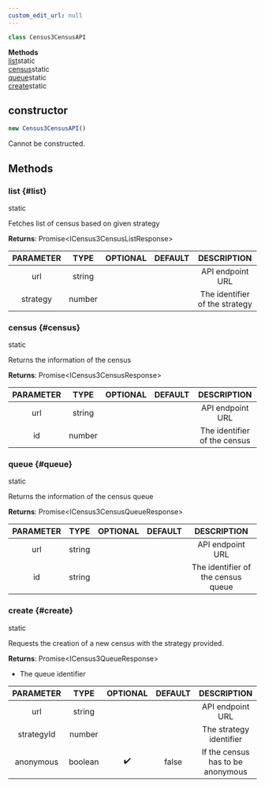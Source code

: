 ```yaml
---
custom_edit_url: null
---
```


```ts
class Census3CensusAPI
```

<div>

</div>

<div className="container">
  <div className="row mb-2"><div className="col col--12"><strong>Methods</strong></div></div>
  <div className="row"><div className="col col--12"><a href="#list">list</a><span className="badge badge--info margin-left--sm">static</span><br/><a href="#census">census</a><span className="badge badge--info margin-left--sm">static</span><br/><a href="#queue">queue</a><span className="badge badge--info margin-left--sm">static</span><br/><a href="#create">create</a><span className="badge badge--info margin-left--sm">static</span></div></div>
</div>

## constructor
```ts
new Census3CensusAPI()
```

<div>

</div>

Cannot be constructed.

## Methods
### list {#list}

<div>
  <span className="badge badge--info">static</span>
</div>

Fetches list of census based on given strategy

**Returns**: Promise&lt;ICensus3CensusListResponse&gt;

|PARAMETER|TYPE|OPTIONAL|DEFAULT|DESCRIPTION|
|:---:|:---:|:---:|:---:|:---:|
|url|string|||API endpoint URL|
|strategy|number|||The identifier of the strategy|

### census {#census}

<div>
  <span className="badge badge--info">static</span>
</div>

Returns the information of the census

**Returns**: Promise&lt;ICensus3CensusResponse&gt;

|PARAMETER|TYPE|OPTIONAL|DEFAULT|DESCRIPTION|
|:---:|:---:|:---:|:---:|:---:|
|url|string|||API endpoint URL|
|id|number|||The identifier of the census|

### queue {#queue}

<div>
  <span className="badge badge--info">static</span>
</div>

Returns the information of the census queue

**Returns**: Promise&lt;ICensus3CensusQueueResponse&gt;

|PARAMETER|TYPE|OPTIONAL|DEFAULT|DESCRIPTION|
|:---:|:---:|:---:|:---:|:---:|
|url|string|||API endpoint URL|
|id|string|||The identifier of the census queue|

### create {#create}

<div>
  <span className="badge badge--info">static</span>
</div>

Requests the creation of a new census with the strategy provided.

**Returns**: Promise&lt;ICensus3QueueResponse&gt;
- The queue identifier

|PARAMETER|TYPE|OPTIONAL|DEFAULT|DESCRIPTION|
|:---:|:---:|:---:|:---:|:---:|
|url|string|||API endpoint URL|
|strategyId|number|||The strategy identifier|
|anonymous|boolean|✔️|false|If the census has to be anonymous|

